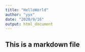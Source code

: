 ```yaml
---
title: "HelloWorld"
author: "yyx"
date: "2020/9/16"
output: html_document
---
```


## This is a markdown file
